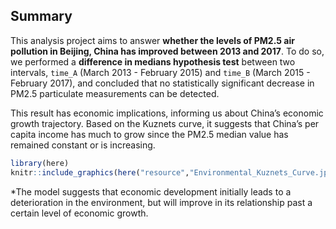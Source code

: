 ## Summary

\label{sec:summary}

This analysis project aims to answer **whether the levels of PM2.5 air pollution in Beijing, China has improved between 2013 and 2017**. To do so, we performed a **difference in medians hypothesis test** between two intervals, `time_A` (March 2013 - February 2015) and `time_B` (March 2015 - February 2017), and concluded that no statistically significant decrease in PM2.5 particulate measurements can be detected.

This result has economic implications, informing us about China's economic growth trajectory. Based on the Kuznets curve, it suggests that China's per capita income has much to grow since the PM2.5 median value has remained constant or is increasing.

```r
library(here)
knitr::include_graphics(here("resource","Environmental_Kuznets_Curve.jpeg"))
```

\*The model suggests that economic development initially leads to a deterioration in the environment, but will improve in its relationship past a certain level of economic growth.
